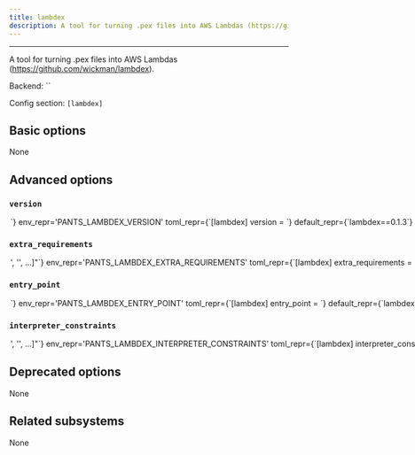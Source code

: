 ```yaml
---
title: lambdex
description: A tool for turning .pex files into AWS Lambdas (https://github.com/wickman/lambdex).
---
```



---

A tool for turning .pex files into AWS Lambdas (https://github.com/wickman/lambdex).

Backend: <span className="color--primary">``</span>

Config section: <span className="color--primary">`[lambdex]`</span>

<span className={styles.options}>

## Basic options

None

## Advanced options

### `version`

<Option
  cli_repr={`--lambdex-version=<str>`}
  env_repr='PANTS_LAMBDEX_VERSION'
  toml_repr={`[lambdex]
version = <str>`}
  default_repr={`lambdex==0.1.3`}
>

Requirement string for the tool.

</Option>

### `extra_requirements`

<Option
  cli_repr={`--lambdex-extra-requirements="['<str>', '<str>', ...]"`}
  env_repr='PANTS_LAMBDEX_EXTRA_REQUIREMENTS'
  toml_repr={`[lambdex]
extra_requirements = [
    '<str>',
    '<str>',
    ...,
]`}
  default_repr={`[\n  "setuptools>=50.3.0,<50.4"\n]`}
>

Any additional requirement strings to use with the tool. This is useful if the tool allows you to install plugins or if you need to constrain a dependency to a certain version.

</Option>

### `entry_point`

<Option
  cli_repr={`--lambdex-entry-point=<str>`}
  env_repr='PANTS_LAMBDEX_ENTRY_POINT'
  toml_repr={`[lambdex]
entry_point = <str>`}
  default_repr={`lambdex.bin.lambdex`}
>

The main module for the tool. Usually, you will not want to change this from the default.

</Option>

### `interpreter_constraints`

<Option
  cli_repr={`--lambdex-interpreter-constraints="['<str>', '<str>', ...]"`}
  env_repr='PANTS_LAMBDEX_INTERPRETER_CONSTRAINTS'
  toml_repr={`[lambdex]
interpreter_constraints = [
    '<str>',
    '<str>',
    ...,
]`}
  default_repr={`[\n  "CPython>=3.5"\n]`}
>

Python interpreter constraints for this tool.

</Option>

## Deprecated options

None

## Related subsystems

None

</span>
